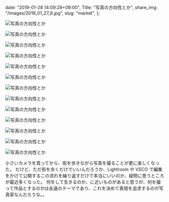   date: "2019-01-28 14:09:28+09:00",
  Title: "写真の方向性とか",
  share_img: "/images/2019_01_27_8.jpg",
  slug: "market",
};

![写真の方向性とか](/images/2019_01_27_1.jpg)

![写真の方向性とか](/images/2019_01_27_2.jpg)

![写真の方向性とか](/images/2019_01_27_3.jpg)

![写真の方向性とか](/images/2019_01_27_4.jpg)

![写真の方向性とか](/images/2019_01_27_5.jpg)

![写真の方向性とか](/images/2019_01_27_6.jpg)

![写真の方向性とか](/images/2019_01_27_7.jpg)

![写真の方向性とか](/images/2019_01_27_8.jpg)

![写真の方向性とか](/images/2019_01_27_9.jpg)

![写真の方向性とか](/images/2019_01_27_10.jpg)

![写真の方向性とか](/images/2019_01_27_12.jpg)

![写真の方向性とか](/images/2019_01_27_13.jpg)

![写真の方向性とか](/images/2019_01_27_14.jpg)

小さいカメラを買ってから、街を歩きながら写真を撮ることが更に楽しくなった。
だけど、ただ街を歩くだけでいいんだろうか、Lightroom や VSCO で編集をかけて公開するこの流れを繰り返すだけで本当にいいのか、疑問に思うところが最近多くなった。
何をして生きるのか、に近いものがあると思うが、何を撮って作品とするのかは永遠のテーマであり、これを決めて表現を追求するのが写真家なんだろうな。。
